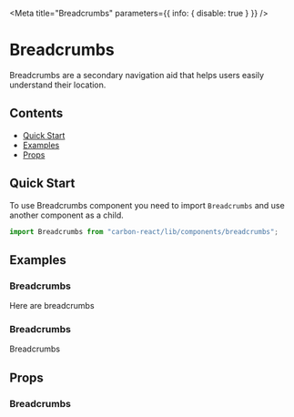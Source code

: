 

<Meta title="Breadcrumbs" parameters={{ info: { disable: true } }} />

# Breadcrumbs

Breadcrumbs are a secondary navigation aid that helps users easily understand their location.

## Contents

- [Quick Start](#quick-start)
- [Examples](#examples)
- [Props](#props)

## Quick Start

To use Breadcrumbs component you need to import `Breadcrumbs` and use another component as a child.

```javascript
import Breadcrumbs from "carbon-react/lib/components/breadcrumbs";
```

## Examples

### Breadcrumbs

<Canvas>
  <Story name="default">
    <div>
      <Breadcrumbs>Here are breadcrumbs</Breadcrumbs>
    </div>
  </Story>
</Canvas>

### Breadcrumbs

Breadcrumbs

## Props

### Breadcrumbs

<ArgsTable of={Breadcrumbs} />
